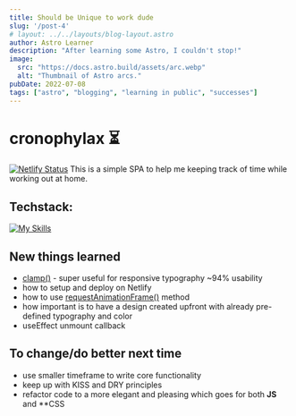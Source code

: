 ```yaml
---
title: Should be Unique to work dude
slug: '/post-4'
# layout: ../../layouts/blog-layout.astro
author: Astro Learner
description: "After learning some Astro, I couldn't stop!"
image:
  src: "https://docs.astro.build/assets/arc.webp"
  alt: "Thumbnail of Astro arcs."
pubDate: 2022-07-08
tags: ["astro", "blogging", "learning in public", "successes"]
---
```


# cronophylax ⏳ 

[![Netlify Status](https://api.netlify.com/api/v1/badges/730bdb01-d7e1-4f64-a8a8-e713fd0ea221/deploy-status)](https://app.netlify.com/sites/chronophylax/deploys) This is a simple SPA to help me keeping track of time while working out at home.

## Techstack:
[![My Skills](https://skillicons.dev/icons?i=react,netlify,firebase,figma&theme=dark)](https://skillicons.dev)

## New things learned

- [clamp()](https://developer.mozilla.org/en-US/docs/Web/CSS/clamp) - super useful for responsive typography ~94% usability
- how to setup and deploy on Netlify
- how to use [requestAnimationFrame()](https://developer.mozilla.org/en-US/docs/Web/API/window/requestAnimationFrame) method
- how important is to have a design created upfront with already pre-defined typography and color
- useEffect unmount callback

## To change/do better next time

- use smaller timeframe to write core functionality
- keep up with KISS and DRY principles
- refactor code to a more elegant and pleasing which goes for both **JS** and **CSS
